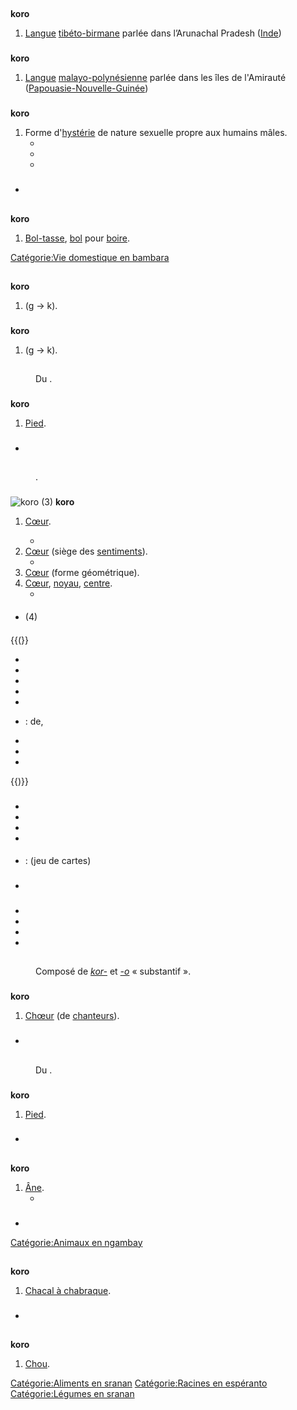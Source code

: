 {{voir|kɔrɔ}}

== {{langue|fr}} ==
=== {{S|étymologie}} ===
: {{ébauche-étym|fr}}

=== {{S|nom|fr|num=1}} ===
'''koro''' {{pron|kɔ.ʁo|fr}} {{m}} {{pluriel ?|fr}}
# [[langue|Langue]] [[tibéto-birman|tibéto-birmane]] parlée dans l’Arunachal Pradesh ([[Inde]])

=== {{S|nom|fr|num=2}} ===
'''koro''' {{pron|kɔ.ʁo|fr}} {{m}} {{pluriel ?|fr}}
# [[langue|Langue]] [[malayo-polynésien|malayo-polynésienne]] parlée dans les îles de l'Amirauté ([[Papouasie-Nouvelle-Guinée]])

==== {{S|traductions}} ====
{{trad-début}}
{{trad-fin}}

=== {{S|nom|fr|num=3}} ===
'''koro''' {{pron|kɔ.ʁo|fr}} {{m}} {{pluriel ?|fr}}
# Forme d'[[hystérie]] de nature sexuelle propre aux humains mâles.
#* {{exemple | lang=fr
 | Elles présentent la particularité de toucher exclusivement un sexe : l’amok ne touche que les hommes, et le latah que les femmes. Quant au '''koro''', il est aussi réservé aux hommes, pour une raison évidente cette fois : il se définit par des troubles de la perception du pénis.
 | source={{w|La Recherche}}, vol. 5, Société d'éditions scientifiques, 1974, p. 1058}}
#* {{exemple | lang=fr
 | A Singapour, en 1967, au moment même où la chute de la fécondité atteint sa vitesse maximale, se déclenche une épidemie de '''''Koro''''', manifestation hystérique spécifiquement masculine. Les individus touchés craignent et perçoivent une rétraction de leur pénis, qui menace, disent-ils, de disparaître dans l'abdomen.
 | source={{w|Emmanuel Todd}}, ''Le Fou et le Prolétaire'', 1979, réédition revue et augmentée, Paris : Le Livre de Poche, 1980, page 22}}
#* {{exemple | lang=fr
 | Érigé en syndrome psychiatrique, le '''''koro''''' rassemble une nébuleuse de troubles que l'on retrouve très largement en Asie du Sud sous différentes variantes. […]. En Asie du Sud-Est, le '''''koro''''' donne lieu à de véritables épidémies collectives qui sévissent de manière périodique en Thaïlande, en Indonésie ou encore à Singapour.
 | source=Julien Bonhomme, ''Les voleurs de sexe: anthropologie d'une rumeur africaine'', éd. du Seuil, 2009, chap.1, page 25}}

==== {{S|traductions}} ====
{{trad-début}}
{{trad-fin}}

=== {{S|anagrammes}} ===
{{voir anagrammes|fr}}

=== {{S|voir aussi}} ===
* {{WP}}

== {{langue|bm}} ==
=== {{S|étymologie}} ===
: {{ébauche-étym|bm}}

=== {{S|nom|bm}} ===
'''koro''' {{pron||bm}}
# [[bol-tasse|Bol-tasse]], [[bol]] pour [[boire]].

[[Catégorie:Vie domestique en bambara]]

== {{langue|br}} ==
=== {{S|verbe|br|flexion}} ===
{{br-forme-mut|goro|forme=Infinitif}}
'''koro''' {{pron|ˈkoː.ro|br}}
# {{mutation de|goro|d|br}} (g → k).

=== {{S|verbe|br|flexion|num=2}} ===
{{br-forme-mut|goro}}
'''koro''' {{pron|ˈkoː.ro|br}}
# {{mutation de|goro|d|br}} (g → k).

== {{langue|cst-cho}} ==
=== {{S|étymologie}} ===
:Du {{étyl|proto-costanoan|cst-cho}} {{recons|lang-mot-vedette=cst-cho|[[Reconstruction:proto-costanoan/*kolo|kolo]]}}{{réf|1}}.

=== {{S|nom|cst-cho}} ===
'''koro''' {{pron|koro|cst-cho}}
# {{lexique|anatomie|cst-cho}} [[pied#fr|Pied]].

=== {{S|références}} ===
*{{RÉF|1}} {{R:swadesh utian}}
== {{langue|eo}} ==
=== {{S|étymologie}} ===
: {{date|lang=eo}} {{eo-étym|kor/|-o}}.

=== {{S|nom|eo}} ===
{{eo-flexions|'ko.ro}}
[[Fichier:Love Heart SVG.svg|thumb|right|'''koro''' (3)]]
'''koro''' {{pron|ˈko.ro|eo}} {{eo-motrac|racn=2284|t=oF|dér=1}}
# {{lexique|anatomie|eo}} [[cœur|Cœur]].
#* {{exemple | lang=eo
 | La sango alfluas al la '''koro'''.
 | Le sang afflue au cœur.}}
# [[cœur|Cœur]] (siège des [[sentiment]]s).
#* {{exemple | lang=eo
 | For de l’ okuloj, for de la '''koro'''.
 | Loin des yeux, loin du cœur.}}
# [[cœur|Cœur]] (forme géométrique).
# [[cœur|Cœur]], [[noyau]], [[centre]].
#* {{exemple|lang=eo
  |Ekbatis la '''koro''' de l’ Tero kaj fariĝis la unua Printempo.
  |Le cœur de la Terre commençait à battre et le premier Printemps advint.
  |source=Julio Baghy, ''Dancu Marionetoj!''}}

==== {{S|synonymes}} ====
* {{lien|kerno|eo}} (4)

==== {{S|dérivés}} ====
{{(}}
* {{lien|bonkora|eo}}
* {{lien|kora|eo}}
* {{lien|koramikino|eo}}
* {{lien|koramiko|eo}}
* {{lien|kore|eo}}
* {{lien|korfavori|eo}} : {{lien|avoir pitié|fr}} de, {{lien|prendre en pitié|fr}}
* {{lien|kortuŝi|eo}}
* {{lien|senkora|eo}}
* {{lien|tutkore|eo}}
{{)}}

=== {{S|prononciation}} ===
* {{écouter|lang=eo|Pays-Bas (partie continentale) (Wijchen)|audio=LL-Q143 (epo)-Robin van der Vliet-koro.wav}}
* {{écouter|lang=eo|Brésil|audio=LL-Q143 (epo)-NMaia-koro.wav}}
* {{écouter|lang=eo|France (Toulouse)|audio=LL-Q143 (epo)-Lepticed7-koro.wav}}
* {{écouter|lang=eo|France (Vosges)||audio=LL-Q143 (epo)-Poslovitch-koro.wav}}

==== {{S|paronymes}} ====
* {{lien|kero|eo}} {{eo-motrac|racn=2048|par=1}} : {{lien|cœur|fr}} (jeu de cartes)

=== {{S|voir aussi}} ===
* {{WP|koro|lang=eo}}

=== {{S|références}} ===
==== {{S|bibliographie}} ====
* {{R:PV}}
* {{R:PIV}}
* {{R:Retavort|rac=kor}}
* {{R:AkadUniVort|rac1="kor-"|rac2="-o"|UVn1=2284|cat=UV}}

== {{langue|io}} ==
=== {{S|étymologie}} ===
: Composé de ''[[kor-]]'' et ''[[-o]]'' « substantif ».

=== {{S|nom|io}} ===
{{io-rég}}
{{io-rég|ˈkɔ.r}}
'''koro''' {{pron|ˈkɔ.rɔ|io}}
# [[chœur|Chœur]] (de [[chanteur]]s).

=== {{S|anagrammes}} ===
* {{lien|okro|io}}

== {{langue|css-mut}} ==
=== {{S|étymologie}} ===
:Du {{étyl|proto-costanoan|css-mut}} {{recons|lang-mot-vedette=css-mut|[[Reconstruction:proto-costanoan/*kolo|kolo]]}}{{réf|1}}.

=== {{S|nom|css-mut}} ===
'''koro''' {{pron|koro|css-mut}}
# {{lexique|anatomie|css-mut}} [[pied#fr|Pied]].

=== {{S|références}} ===
*{{RÉF|1}} {{R:swadesh utian}}

== {{langue|sba}} ==
=== {{S|étymologie}} ===
: {{date|lang=sba}} {{ébauche-étym|sba}}

=== {{S|nom|sba}} ===
'''koro''' {{pron||sba}}
# [[âne|Âne]].
#* {{exemple | lang=sba
 | '''koro''' leum ma
 | mon âne}}

=== {{S|prononciation}} ===
{{ébauche-pron-audio|sba}}
* {{écouter|Tchad||niveau=débutant|lang=sba|audio=LL-Q2372207 (sba)-Abakar B-koro.wav}}

[[Catégorie:Animaux en ngambay]]

== {{langue|ngh}} ==
=== {{S|étymologie}} ===
: {{ébauche-étym|ngh}}

=== {{S|nom|ngh}} ===
'''koro ''' {{pron||ngh}} {{ngh-pl|singulier=koro|pluriel=ka koroke}}
# {{animaux|ngh}} [[chacal à chabraque|Chacal à chabraque]].

=== {{S|références}} ===
* {{Ouvrage|prénom1=Ouma|nom1=Geelmeid|titre=Ouma Geelmeid ke kx'u ǁxaǁxa Nǀuu|url=http://open.uct.ac.za/bitstream/handle/11427/17432/Shah_N%c7%80uu%20_CALDi_2016.pdf?sequence=5|année=2016|éditeur=Centre for African Language Diversity|passage=88}}

== {{langue|srn}} ==
=== {{S|étymologie}} ===
: {{ébauche-étym|srn}}

=== {{S|nom|srn}} ===
'''koro''' {{pron||srn}}
# [[chou|Chou]].

[[Catégorie:Aliments en sranan]]
[[Catégorie:Racines en espéranto]]
[[Catégorie:Légumes en sranan]]
